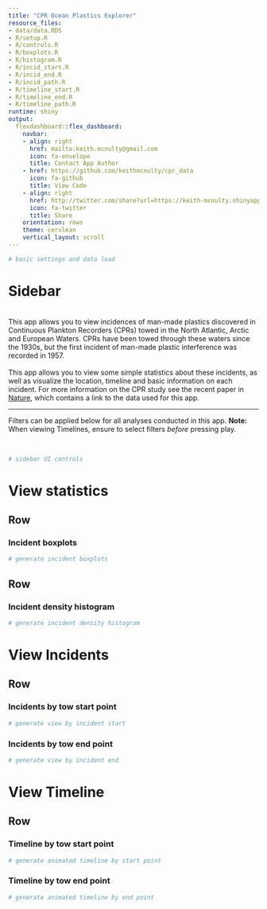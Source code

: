 ```yaml
---
title: "CPR Ocean Plastics Explorer"
resource_files:
- data/data.RDS
- R/setup.R
- R/controls.R
- R/boxplots.R
- R/histogram.R
- R/incid_start.R
- R/incid_end.R
- R/incid_path.R
- R/timeline_start.R
- R/timeline_end.R
- R/timeline_path.R
runtime: shiny
output:
  flexdashboard::flex_dashboard:
    navbar:
    - align: right
      href: mailto:keith.mcnulty@gmail.com
      icon: fa-envelope
      title: Contact App Author
    - href: https://github.com/keithmcnulty/cpr_data
      icon: fa-github
      title: View Code
    - align: right
      href: http://twitter.com/share?url=https://keith-mcnulty.shinyapps.io/cpr_explorer
      icon: fa-twitter
      title: Share
    orientation: rows
    theme: cerulean
    vertical_layout: scroll
---
```


```r

# basic settings and data load

```






Sidebar {.sidebar data-width=300} 
===============================================


<br>
This app allows you to view incidences of man-made plastics discovered in Continuous Plankton Recorders (CPRs) towed in the North Atlantic, Arctic and European Waters.  CPRs have been towed through these waters since the 1930s, but the first incident of man-made plastic interference was recorded in 1957.
<br><br>
This app allows you to view some simple statistics about these incidents, as well as visualize the location, timeline and basic information on each incident.  For more information on the CPR study see the recent paper in <a href="https://www.nature.com/articles/s41467-019-09506-1">Nature</a>, which contains a link to the data used for this app.
<hr>
Filters can be applied below for all analyses conducted in this app.  <b>Note:</b> When viewing Timelines, ensure to select filters <i>before</i> pressing play.

<br>

``` r

# sidebar UI controls


```



View statistics
===============================================

Row
---------------------------------------

### Incident boxplots

``` r

# generate incident boxplots

```


Row
--------------------------------------

### Incident density histogram

``` r

# generate incident density histogram

```



View Incidents
===============================================


Row {.tabset .tabset-fade data-height=700}
-----------------------------------------------

### Incidents by tow start point

``` r

# generate view by incident start

```

### Incidents by tow end point

``` r

# generate view by incident end

```




View Timeline 
===============================================



Row {.tabset .tabset-fade data-height=700}
-----------------------------------------------

### Timeline by tow start point

``` r

# generate animated timeline by start point

```


### Timeline by tow end point

``` r

# generate animated timeline by end point

```


